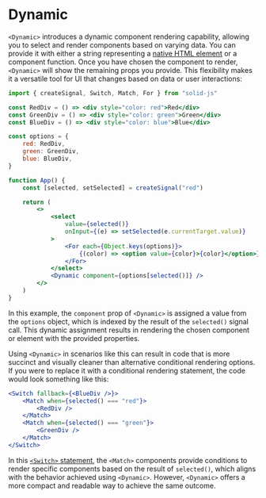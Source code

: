 # Dynamic

`<Dynamic>` introduces a dynamic component rendering capability, allowing you to select and render components based on varying data.
You can provide it with either a string representing a [native HTML element](https://developer.mozilla.org/en-US/docs/Web/HTML/Element) or a component function.
Once you have chosen the component to render, `<Dynamic>` will show the remaining props you provide.
This flexibility makes it a versatile tool for UI that changes based on data or user interactions:

```jsx
import { createSignal, Switch, Match, For } from "solid-js"

const RedDiv = () => <div style="color: red">Red</div>
const GreenDiv = () => <div style="color: green">Green</div>
const BlueDiv = () => <div style="color: blue">Blue</div>

const options = {
	red: RedDiv,
	green: GreenDiv,
	blue: BlueDiv,
}

function App() {
	const [selected, setSelected] = createSignal("red")

	return (
		<>
			<select
				value={selected()}
				onInput={(e) => setSelected(e.currentTarget.value)}
			>
				<For each={Object.keys(options)}>
					{(color) => <option value={color}>{color}</option>}
				</For>
			</select>
			<Dynamic component={options[selected()]} />
		</>
	)
}
```

In this example, the `component` prop of `<Dynamic>` is assigned a value from the `options` object, which is indexed by the result of the `selected()` signal call.
This dynamic assignment results in rendering the chosen component or element with the provided properties.

Using `<Dynamic>` in scenarios like this can result in code that is more succinct and visually cleaner than alternative conditional rendering options.
If you were to replace it with a conditional rendering statement, the code would look something like this:

```jsx
<Switch fallback={<BlueDiv />}>
	<Match when={selected() === "red"}>
		<RedDiv />
	</Match>
	<Match when={selected() === "green"}>
		<GreenDiv />
	</Match>
</Switch>
```

In this [`<Switch>` statement](/concepts/control-flow/conditional-rendering), the `<Match>` components provide conditions to render specific components based on the result of `selected()`, which aligns with the behavior achieved using `<Dynamic>`.
However, `<Dynamic>` offers a more compact and readable way to achieve the same outcome.
